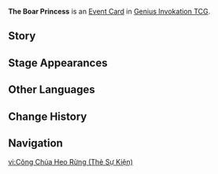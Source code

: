 {{About|the [[Genius Invokation TCG]] [[Event Card]]|the [[Book Collection]]|The Boar Princess}}
{{Genius Invokation TCG Infobox
|title     = The Boar Princess
|id        = 332025
|image     = The Boar Princess Event Card.png
|type      = Event Card
|effect    = '''Each time you discard an Equipment Card from one of your characters during this Round:''' Gain 1 '''Omni Element'''. (Max 2)<br>(This effect can be triggered by the loss of an Equipment Card from a character falling or from having their Weapon, Artifact, or Technique overwritten.)
|matching  = 0
|source1   = {{Sold By}}
|features  = 
}}
'''The Boar Princess''' is an [[Event Card]] in [[Genius Invokation TCG]].

==Story==
{{Description|In ancient legends, the Boar Kingdom was prosperous and filled with joy. The young princess of the Kingdom took the wise Fox and long-lived Tortoise, and set out on the road to the north, hoping to turn the little wolf back into that good child...|title=The Boar Princess}}

==Stage Appearances==
{{Genius Invokation TCG Stage Appearances}}

==Other Languages==
{{Other Languages|Transclude=The Boar Princess}}

==Change History==
{{Change History|4.3}}

==Navigation==
{{Genius Invokation TCG Navbox|Event Card}}

[[vi:Công Chúa Heo Rừng (Thẻ Sự Kiện)]]